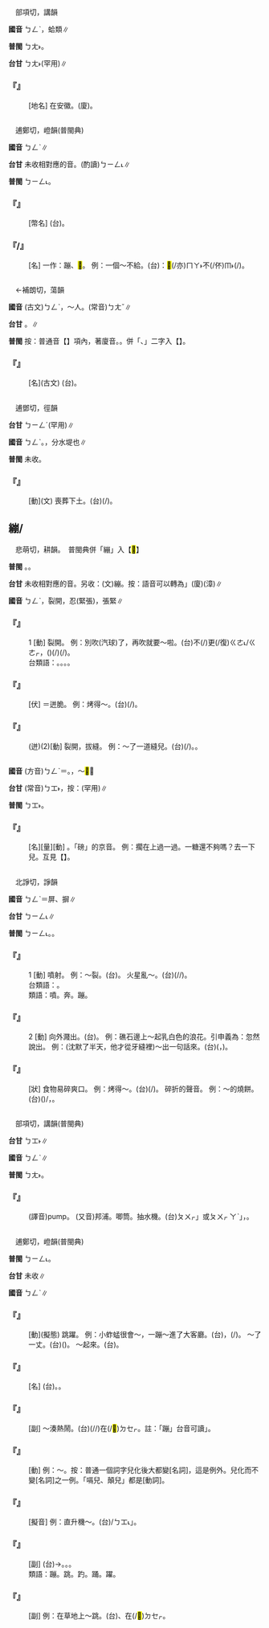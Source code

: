 
=={{ruby|蚌|ㄅㄥˋ}}==

　部項切，講韻

'''國音''' <rt>ㄅㄥˋ</rt>{{ruby|。|ㄅㄤˋ}}，蛤類∥

'''普閩''' <rt>ㄅㄤ˫</rt>。

'''台甘''' <rt>ㄅㄤ˫</rt>(罕用)∥

    

==='''『{{ruby|蚌|ㄅㄥˋ}}{{ruby|埠|ㄅㄨˋ}}』'''===
: [地名] 在安徽。(廈){{ruby|蚌|ㄅㄤ˫}}{{ruby|埠|ㄅㆦ˫}}。
    

=={{ruby|<mark>&#xffcc0;</mark>|ㄅㄥˋ}}==

　逋鄭切，嶝韻(普閩典)

'''國音''' <rt>ㄅㄥˋ</rt>∥

'''台甘''' 未收相對應的音。(酌讀)<rt>ㄅㄧㄥ˪</rt>∥

'''普閩''' <rt>ㄅㄧㄥ˪</rt>。

    

==='''『{{ruby|<mark>&#xffcc0;</mark>|ㄅㄥˋ}}』'''===
: [幣名] (台){{ruby|清|ㄑㄧㄥ}}{{ruby|朝|ㄉㄧㄠˊ}}{{ruby|末|ㆠㄨㄚㆵ ͘}}{{ruby|年|ㄋㄧˊ}}{{ruby|鑄|ㄗㄨ˪}}{{ruby|發|ㄏㄨㄚㆵ}}{{ruby|丌|ㆤ}}{{ruby|細|ㄙㄨㆤ˪/ㄙㆤ˪}}{{ruby|個|ㆤˊ}}{{ruby|銅|ㄉㄤˊ}}{{ruby|顆|ㄍㄨㄚ}}。
    

==='''『{{ruby|<mark>&#xffcc0;</mark>|ㄅㄥˋ}}{{ruby|子|·ㄗˇ}}/{{ruby|<mark>&#xffcc0;</mark>|ㄅㄥˋ}}{{ruby|兒|ㄦ}}』'''===
: [名] 一作：蹦、<mark>&#xf8fb4;</mark>。 例：一個～不給。(台){{ruby|若|ㄋㄚˋ}}{{ruby|像|ㄑㄧㆫ˫/ㄑㄧㆧ˫}}{{ruby|講|ㄍㆲˋ}}{{ruby|→|ㄍㆲ}}：{{ruby|一|ㄐㄧㆵ ͘}}{{ruby|個|ㆤˊ}}{{ruby|歹|ㄆㆮˋ/ㄆㄞˋ}}{{ruby|錢|ㄐㆪˊ}}{{ruby|仔|ㄚ}}<mark>&#xffaca;</mark>(/亦)<rt>ㄇㄚ˫</rt>不(/伓)<rt>ㆬ˫</rt>{{ruby|甘|ㄍㆰ}}(/{{ruby|願|ㆣㄨㄢ˫}}){{ruby|付|ㄏㆦ˫}}{{ruby|人|ㄌㄤˊ}}{{ruby|→|ㄌㄤ˪}}。
    

=={{ruby|榜|ㄅㄥˋ}}==

　←補朗切，蕩韻

'''國音''' (古文)<rt>ㄅㄥˋ</rt>，～人。(常音)<rt>ㄅㄤˇ</rt>∥

'''台甘''' {{ruby|(文)|ㄅㆲˋ}}。{{ruby|(語)|ㄅㆭˋ}}∥

'''普閩''' 按：普通音【{{ruby|榜|ㄅㄤˇ}}】項內，著廈音{{ruby|(文)|ㄅㆲˋ}}。{{ruby|(白)|ㄅㆭˋ}}。併「{{ruby|搒|ㄅㄥˋ}}、{{ruby|牓|ㄅㄤˇ}}」二字入【{{ruby|榜|ㄅㄤˇ}}】。

    

==='''『{{ruby|榜|ㄅㄥˋ}}{{ruby|人|ㄖㄣˊ}}』'''===
: [名](古文) (台){{ruby|行|ㄍㄧㆩˊ}}{{ruby|船|ㄗㄨㄣˊ}}{{ruby|丌|ㆤ}}{{ruby|人|ㄌㄤˊ}}。
    

=={{ruby|堋|ㄅㄥˋ}}==

　逋鄧切，徑韻

'''台甘''' <rt>ㄅㄧㄥˊ</rt>{{ruby|。|ㄆㄧㆩˊ}}(罕用)∥

'''國音''' <rt>ㄅㄥˋ</rt>。{{ruby|(文)|ㄆㄥˊ}}，分水堤也∥

'''普閩''' 未收。

    

==='''『{{ruby|堋|ㄅㄥˋ}}』'''===
: [動](文) 喪葬下土。(台){{ruby|葬|ㄗㆲ˪}}{{ruby|<mark>&#xffbc6;</mark>|ㄉㄞˊ}}(/{{ruby|埋|ㆠㄞˊ}}{{ruby|→|ㄉㄞˊ}}){{ruby|落|ㄌㄜㆷ ͘}}{{ruby|塗|ㄊㆦˊ}}。
    

==繃/{{ruby|<mark>&#xffbba;</mark>|ㄅㄥˋ}}==

　悲萌切，耕韻。　普閩典併「繃」入【<mark>&#xffbba;</mark>】

'''普閩''' {{ruby|(文)|ㄅㄧㄥ}}。{{ruby|(白)|ㄅㆪ}}。

'''台甘''' 未收相對應的音。另收：(文)繃{{ruby|，|ㄆㄧㄥ}}。按：語音可以轉為{{ruby|「|ㄅㆪ}}」(廈){{ruby|，|ㄅㆥ}}(漳)∥

'''國音''' <rt>ㄅㄥˋ</rt>，裂開{{ruby|。|ㄅㄥˇ}}，忍(緊張){{ruby|。|ㄅㄥ}}，張緊∥

    

==='''『{{ruby|繃|ㄅㄥˋ}}』'''===
:1  [動] 裂開。 例：別吹(汽球)了，再吹就要～啦。(台)不(/{{ruby|伓|ㆬ˫}}){{ruby|通|ㄊㄤ}}更(/復)<rt>ㄍㄜ˪/ㄍㄜㆷ</rt>{{ruby|歕|ㄅㄨㄣˊ}}，{{ruby|更|ㄍㄜㆷ}}({{ruby|再|ㄗㄞ˪}}){{ruby|歕|ㄅㄨㄣˊ}}{{ruby|著|ㄉㄧㄜㆷ}}(/{{ruby|都|ㄉㄜ˫}}){{ruby|會|ㄨㆤ˫/ㆤ˫}}{{ruby|爆|ㄅㄧㄚㆶ}}{{ruby|開|ㄎㄨㄧ}}(/{{ruby|迸|ㄅㄧㄤ˪}}{{ruby|開|·ㄎㄨㄧ}})。
:台類語：{{ruby|爆|ㄅㆦㆶ}}。{{ruby|唪|ㄅㆲ˪}}。{{ruby|必|ㄅㄧㆵ}}。{{ruby|裂|ㄌㄧㆷ ͘}}。
:
    

==='''『{{ruby|繃|ㄅㄥˋ}}{{ruby|脆|ㄘㄨㄟˋ}}』'''===
: [伏] ＝迸脆。 例：烤得～。(台){{ruby|烘|ㄏㄤ}}{{ruby|<mark>&#xffa42;</mark>|ㄍㄚㆷ}}{{ruby|誠|ㄐㄧㆩˊ}}{{ruby|酥|ㄙㆦ}}(/{{ruby|脆|ㄘㆤ˪}})。
    

==='''『{{ruby|繃|ㄅㄥˋ}}』'''===
: (迸)(2)[動] 裂開，拔縫。 例：～了一道縫兒。(台){{ruby|裂|ㄌㄧㆷ ͘}}(/{{ruby|爆|ㄅㄧㄚㆶ}}{{ruby|開|ㄎㄨㄧ}}){{ruby|一|ㄐㄧㆵ ͘}}{{ruby|畷|ㄗㄨㄚ˫}}{{ruby|縫|ㄆㄤ˫}}。{{ruby|裂|ㄌㄧㆷ ͘}}{{ruby|一|ㄐㄧㆵ ͘}}{{ruby|畷|ㄗㄨㄚ˫}}。
    

=={{ruby|磅|ㄅㄥˋ}}==



'''國音''' (方音)<rt>ㄅㄥˋ</rt>＝{{ruby|磅|ㄅㄤˋ}}。{{ruby|(文)|ㄆㄤ}}{{ruby|，|ㄆㄤˊ}}，～<mark>&#xf8550;</mark>∥

'''台甘''' (常音)<rt>ㄅㆲ˫</rt>{{ruby|。|ㄆㆲ}}，按：(罕用)∥

'''普閩''' <rt>ㄅㆲ˫</rt>。

    

==='''『{{ruby|磅|ㄅㄥˋ}}』'''===
: [名][量][動] {{ruby|＝|ㄅㄤˋ}}。「磅」的京音。 例：擱在{{ruby|磅|ㄅㄥˋ}}上過一過。一{{ruby|磅|ㄅㄥˋ}}糖還不夠嗎？去{{ruby|磅|ㄅㄥˋ}}一下兒。互見【{{ruby|磅|ㄅㄤˋ}}】。
    

=={{ruby|迸|ㄅㄥˋ}}==

　北諍切，諍韻

'''國音''' <rt>ㄅㄥˋ</rt>{{ruby|。|ㄅㄧㄥˇ}}＝屏、摒∥

'''台甘''' <rt>ㄅㄧㄥ˪</rt>∥

'''普閩''' <rt>ㄅㄧㄥ˪</rt>。{{ruby|(俗)|ㄅㄧㄤ˪}}。

    

==='''『{{ruby|迸|ㄅㄥˋ}}』'''===
:1  [動] 噴射。 例：～裂。(台){{ruby|迸|ㄅㄧㄥ˪}}{{ruby|→|ㄅㄧㄤ˪}}{{ruby|開|ㄎㄨㄧ}}。 火星亂～。(台){{ruby|火|ㄏㆤˋ/ㄏㄨㆤˋ/ㄏㄜˋ}}{{ruby|子|ㄐㄧˋ}}{{ruby|四|ㄒㄧ˪}}{{ruby|界|ㄍㆤ˪/ㄍㄨㆤ˪}}{{ruby|噴|ㄆㄨㄣ˪}}(/{{ruby|淬|ㄘㄨ˫}}/{{ruby|濺|ㄗㄨㆩ˫}})。
:台類語：{{ruby|迸|ㄅㄧㄚㆶ}}。
:
:類語：噴。奔。蹦。
:
    

==='''『{{ruby|迸|ㄅㄥˋ}}』'''===
:2  [動] 向外濺出。(台){{ruby|噴|ㄆㄨㄣ˪}}。 例：礁石邊上～起乳白色的浪花。引申義為：忽然說出。 例：(沈默了半天，他才從牙縫裡)～出一句話來。(台)({{ruby|歸|ㄍㄨㄧ˫}}{{ruby|晡|ㄅㆦ}}{{ruby|無|ㆠㄜˊ}}{{ruby|半|ㄅㄨㆩ˪}}{{ruby|句|ㄍㄨ˪}}{{ruby|話|ㄨㆤ˫}}，{{ruby|忽|ㄏㄨㆵ}}{{ruby|然|ㆢㄧㄢˊ/ㄌㄧㄢˊ}}{{ruby|間|ㄍㄢ}}){{ruby|暴|ㄅㆦㆶ/ㆠㄨㆵ}}{{ruby|一|ㄐㄧㆵ ͘}}{{ruby|句|ㄍㄨ˪}}{{ruby|話|ㄨㆤ˫}}{{ruby|出|ㄘㄨㆵ}}{{ruby|來|·ㄌㄞˊ}}。
:
    

==='''『{{ruby|迸|ㄅㄥˋ}}{{ruby|脆|ㄘㄨㄟˋ}}』'''===
: [狀] 食物易碎爽口。 例：烤得～。(台){{ruby|烘|ㄏㄤ}}{{ruby|<mark>&#xffa42;</mark>|ㄍㄚㆷ}}{{ruby|誠|ㄐㄧㆩˊ}}{{ruby|脆|ㄘㆤ˪}}(/{{ruby|酥|ㄙㆦ}})。 碎折的聲音。 例：～的燒餅。(台)({{ruby|哺|ㄅㆦ˫}}{{ruby|著|ㄉㄧㄜㆷ ͘}}){{ruby|礉|ㄎㆯㆷ ͘}}{{ruby|礉|ㄎㄠㆷ ͘}}/{{ruby|( )|ㄙㆯㆷ ͘}}{{ruby|( )|ㄙㆯㆷ ͘}}{{ruby|叫|ㄍㄧㄜ˪}}，{{ruby|脆|ㄘㆤ˪}}{{ruby|丌|ㆤ}}{{ruby|燒|ㄒㄧㄜ}}{{ruby|餅|ㄅㄧㆩˋ}}。
    

=={{ruby|泵|ㄅㄥˋ}}==

　部項切，講韻(普閩典)

'''台甘''' <rt>ㄅㆲ˫</rt>∥

'''國音''' <rt>ㄅㄥˋ</rt>∥

'''普閩''' <rt>ㄅㄤ˫</rt>。

    

==='''『{{ruby|泵|ㄅㄥˋ}}』'''===
: (譯音)pump。 (又音)邦浦。唧筒。抽水機。(台){{ruby|「|ㄆㆲˋ}}<rt>ㄆㄨㆷ</rt>」或{{ruby|「|ㄆㆲ˪}}<rt>ㄆㄨㆷ ͘</rt><rt>ㄚˋ</rt>」，{{ruby|是|ㄒㄧ˫}}{{ruby|絞|ㄍㄚˋ}}{{ruby|水|ㄗㄨㄧˋ}}{{ruby|丌|ㆤ}}{{ruby|機|ㄍㄧ/ㄍㆤ/ㄍㄨㆤ}}{{ruby|器|ㄎㄧ˪}}。
    

=={{ruby|蹦|ㄅㄥˋ}}==

　逋鄭切，嶝韻(普閩典)

'''普閩''' <rt>ㄅㄧㄥ˪</rt>。

'''台甘''' 未收∥

'''國音''' <rt>ㄅㄥˋ</rt>∥

    

==='''『{{ruby|蹦|ㄅㄥˋ}}』'''===
: [動](擬態) 跳躍。 例：小蚱蜢很會～，一蹦～進了大客廳。(台){{ruby|草|ㄘㄠˋ}}{{ruby|蜢|ㄇㆤˋ}}{{ruby|囝|ㄍㆩˋ/ㄍㄧㆩˋ}}{{ruby|真|ㄐㄧㄣ}}{{ruby|<mark>&#xffa55;</mark>|ㆣㄠˊ}}{{ruby|跳|ㄊㄧㄠ˪}}，{{ruby|一|ㄐㄧㆵ ͘}}{{ruby|下|·ㆤ˫}}{{ruby|著|ㄉㄧㄜㆷ}}(/{{ruby|都|ㄉㄜ˫}}){{ruby|跳|ㄊㄧㄠ˪}}{{ruby|入|ㄌㄧㆴ ͘}}{{ruby|去|ㄎㄧ˪}}{{ruby|大|ㄉㄨㄚ˫}}{{ruby|廳|ㄊㄧㆩ}}。 ～了一丈。(台)({{ruby|跳|ㄊㄧㄠ˪}}{{ruby|遠|ㄏㆭ˫}}){{ruby|跳|ㄊㄧㄠ˪}}{{ruby|出|ㄘㄨㆵ}}{{ruby|一|ㄐㄧㆵ ͘}}{{ruby|丈|ㄉㆭ˫}}{{ruby|遠|ㄏㆭ˫}}。 ～起來。(台){{ruby|跳|ㄊㄧㄠ˪}}{{ruby|高|ㄍㄨㄢˊ}}{{ruby|起|·ㄎㄧˋ}}{{ruby|來|·ㄌㄞˊ}}。
    

==='''『{{ruby|蹦|ㄅㄥˋ}}{{ruby|蹦|ㄅㄥˋ}}{{ruby|戲|ㄒㄧˋ}}』'''===
: [名] (台){{ruby|中|ㄉㄧㆲ}}{{ruby|國|ㄍㆦㆶ}}{{ruby|北|ㄅㄚㆶ}}{{ruby|方|ㄏㆭ}}{{ruby|一|ㄐㄧㆵ ͘}}{{ruby|種|ㄐㄧㆲˋ}}{{ruby|無|ㆠㄜˊ}}{{ruby|用|ㄧㆲ˫}}{{ruby|大|ㄉㄨㄚ˫}}{{ruby|鑼|ㄌㄜˊ}}{{ruby|大|ㄉㄨㄚ˫}}{{ruby|鼓|ㄍㆦˋ}}{{ruby|丌|ㆤ}}{{ruby|小|ㄒㄧㄜˋ}}{{ruby|戲|ㄏㄧ˪}}。{{ruby|台|ㄉㄞˊ}}{{ruby|灣|ㄨㄢˊ}}{{ruby|跳|ㄊㄧㄠ˪}}{{ruby|<mark>&#xf8fb3;</mark>|ㄉㆮˋ}}{{ruby|鑼|ㄌㄜˊ}}{{ruby|仔|ㄚ}}{{ruby|之|ㄐㄧ}}{{ruby|類|ㄌㄨㄧ˫}}。
    

==='''『{{ruby|蹦|ㄅㄥˋ}}{{ruby|蹦|ㄅㄥˋ}}{{ruby|跳|ㄊㄧㄠˋ}}{{ruby|跳|ㄊㄧㄠˋ}}』'''===
: [副] ～湊熱鬧。(台){{ruby|蹦|ㄅㆲ˪}}{{ruby|蹦|ㄅㆲ˪}}(/{{ruby|跳|ㄉㄜˊ}}{{ruby|跳|ㄉㄜˊ}}/{{ruby|跳|ㄊㄧㄠ˪}}{{ruby|跳|ㄊㄧㄠ˪}})在(/<mark>&#xf9549;</mark>)<rt>ㄉㆤㆷ</rt>{{ruby|鬥|ㄉㄠ˪}}{{ruby|鬧|ㄌㄠ˫}}{{ruby|熱|ㆢㄧㄚㆵ ͘/ㄌㄧㄚㆵ ͘}}。註：「蹦」台音可讀{{ruby|「|ㄅㆲ˪}}」。
    

==='''『{{ruby|蹦|ㄅㄥˋ}}{{ruby|兒|ㄦ}}』'''===
: [動] 例：{{ruby|尥|ㄌㄧㄠˋ}}～。按：普通一個詞字兒化後大都變[名詞]，這是例外。兒化而不變[名詞]之一例。「嗝兒、顛兒」都是[動詞]。
    

==='''『{{ruby|蹦|ㄅㄥˋ}}{{ruby|蹦|ㄅㄥˋ}}{{ruby|叫|ㄐㄧㄠˋ}}』'''===
: [擬音] 例：直升機～。(台){{ruby|碰|ㄅㆲ˫}}{{ruby|碰|ㄅㆲ˫}}/{{ruby|「|ㄅㆲ˪}}<rt>ㄅㆲ˪</rt>」{{ruby|叫|ㄍㄧㄜ˪}}。
    

==='''『{{ruby|連|ㄌㄧㄢˊ}}{{ruby|蹦|ㄅㄥˋ}}{{ruby|帶|ㄉㄞˋ}}{{ruby|跳|ㄊㄧㄠˋ}}』'''===
: [副] (台){{ruby|亦|ㄧㄚㆷ ͘}}{{ruby|跳|ㄉㄧㄜˊ}}→{{ruby|亦|ㄧㄚㆷ ͘}}{{ruby|跳|ㄊㄧㄠ˪}}。{{ruby|跳|ㄉㄧㄜˊ}}{{ruby|掛|ㄍㄨㄚ˪}}{{ruby|跳|ㄊㄧㄠ˪}}。{{ruby|踔|ㄑㄧㄚㆶ ͘}}{{ruby|踔|ㄑㄧㄚㆶ ͘}}{{ruby|跳|ㄊㄧㄠ˪/ㄉㄧㄜˊ}}。
:類語：蹦。跳。趵。踊。躍。
:
    

==='''『{{ruby|一|ㄧ}}{{ruby|蹦|ㄅㄥˋ}}{{ruby|一|ㄧ}}{{ruby|蹦|ㄅㄥˋ}}{{ruby|地|ㄉㄜ}}』'''===
: [副] 例：{{ruby|螞|ㄇㄚˇ}}{{ruby|蚱|ㄓㄚˋ}}在草地上～跳。(台){{ruby|草|ㄘㄠˋ}}{{ruby|蜢|ㄇㆤˋ}}{{ruby|仔|ㄚ}}{{ruby|站|ㄉㆰ˪/ㄉㄧㆰ˪}}{{ruby|草|ㄘㄠˋ}}{{ruby|埔|ㄅㆦ}}{{ruby|仔|ㄚ}}{{ruby|<mark>&#xffaee;</mark>|ㄅㄧㄚㆶ ͘}}{{ruby|一|ㄐㄧㆵ ͘}}{{ruby|下|·ㆤ˫}}、{{ruby|<mark>&#xffaee;</mark>|ㄅㄧㄚㆶ ͘}}{{ruby|一|ㄐㄧㆵ ͘}}{{ruby|下|·ㆤ˫}}在(/<mark>&#xf9549;</mark>)<rt>ㄉㆤㆷ</rt>{{ruby|跳|ㄊㄧㄠ˪}}。
    

